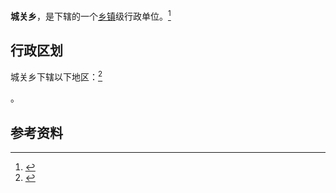 {{中国乡级行政区|41/01/84/200/000}}

'''城关乡'''，是{{PRC admin/fullname|41/01/84/200/000|3}}下辖的一个[[乡镇|乡镇]]级行政单位。<ref>{{PRC admin/ref sgc|{{PRC admin/parent|41/01/84/200/000}}}}</ref>

== 行政区划 ==

城关乡下辖以下地区：<ref>{{PRC admin/ref sgc|41/01/84/200/000}}</ref>

{{PRC admin/children|41/01/84/200/000}}。

== 参考资料 ==

{{reflist}}

{{行政区划小作品}}
{{PRC admin/navcat|41/01/84/200/000}}